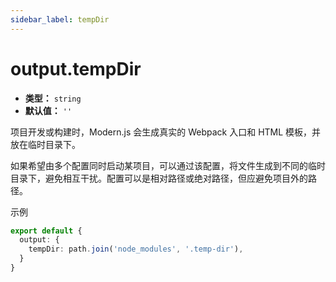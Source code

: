 ```yaml
---
sidebar_label: tempDir
---
```


# output.tempDir

- **类型：** `string`
- **默认值：** `''`

项目开发或构建时，Modern.js 会生成真实的 Webpack 入口和 HTML 模板，并放在临时目录下。

如果希望由多个配置同时启动某项目，可以通过该配置，将文件生成到不同的临时目录下，避免相互干扰。配置可以是相对路径或绝对路径，但应避免项目外的路径。

示例

```ts
export default {
  output: {
    tempDir: path.join('node_modules', '.temp-dir'),
  }
}
```
